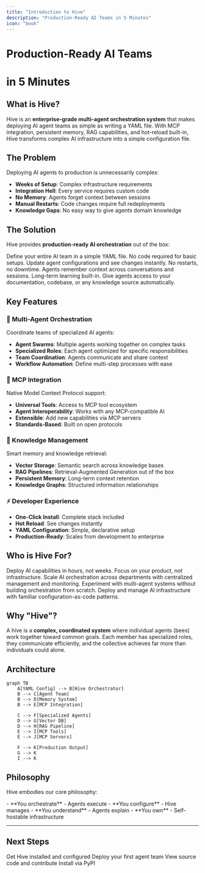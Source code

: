 ```yaml
---
title: "Introduction to Hive"
description: "Production-Ready AI Teams in 5 Minutes"
icon: "book"
---
```


<div style={{ textAlign: 'center', marginBottom: '2rem' }}>
  <h1 style={{ fontSize: '2.5rem', fontWeight: '300', marginBottom: '1rem' }}>
    Production-Ready <span style={{ fontWeight: '900', background: 'linear-gradient(to right, #FF00FF, #00FFFF)', WebkitBackgroundClip: 'text', WebkitTextFillColor: 'transparent' }}>AI Teams</span>
  </h1>
  <h1 style={{ fontSize: '2.5rem', fontWeight: '300', marginTop: '0' }}>
    in 5 Minutes
  </h1>
</div>

## What is Hive?

Hive is an **enterprise-grade multi-agent orchestration system** that makes deploying AI agent teams as simple as writing a YAML file. With MCP integration, persistent memory, RAG capabilities, and hot-reload built-in, Hive transforms complex AI infrastructure into a simple configuration file.

## The Problem

Deploying AI agents to production is unnecessarily complex:
- **Weeks of Setup**: Complex infrastructure requirements
- **Integration Hell**: Every service requires custom code
- **No Memory**: Agents forget context between sessions
- **Manual Restarts**: Code changes require full redeployments
- **Knowledge Gaps**: No easy way to give agents domain knowledge

## The Solution

Hive provides **production-ready AI orchestration** out of the box:

<CardGroup cols={2}>
  <Card title="YAML-Based Configuration" icon="file-code">
    Define your entire AI team in a simple YAML file. No code required for basic setups.
  </Card>
  <Card title="Hot-Reload" icon="rotate">
    Update agent configurations and see changes instantly. No restarts, no downtime.
  </Card>
  <Card title="Persistent Memory" icon="brain">
    Agents remember context across conversations and sessions. Long-term learning built-in.
  </Card>
  <Card title="RAG Built-In" icon="database">
    Give agents access to your documentation, codebase, or any knowledge source automatically.
  </Card>
</CardGroup>

## Key Features

### 🐝 Multi-Agent Orchestration
Coordinate teams of specialized AI agents:
- **Agent Swarms**: Multiple agents working together on complex tasks
- **Specialized Roles**: Each agent optimized for specific responsibilities
- **Team Coordination**: Agents communicate and share context
- **Workflow Automation**: Define multi-step processes with ease

### 🔌 MCP Integration
Native Model Context Protocol support:
- **Universal Tools**: Access to MCP tool ecosystem
- **Agent Interoperability**: Works with any MCP-compatible AI
- **Extensible**: Add new capabilities via MCP servers
- **Standards-Based**: Built on open protocols

### 🧠 Knowledge Management
Smart memory and knowledge retrieval:
- **Vector Storage**: Semantic search across knowledge bases
- **RAG Pipelines**: Retrieval-Augmented Generation out of the box
- **Persistent Memory**: Long-term context retention
- **Knowledge Graphs**: Structured information relationships

### ⚡ Developer Experience
- **One-Click Install**: Complete stack included
- **Hot Reload**: See changes instantly
- **YAML Configuration**: Simple, declarative setup
- **Production-Ready**: Scales from development to enterprise

## Who is Hive For?

<AccordionGroup>
  <Accordion title="Startups">
    Deploy AI capabilities in hours, not weeks. Focus on your product, not infrastructure.
  </Accordion>
  <Accordion title="Enterprise Teams">
    Scale AI orchestration across departments with centralized management and monitoring.
  </Accordion>
  <Accordion title="AI Developers">
    Experiment with multi-agent systems without building orchestration from scratch.
  </Accordion>
  <Accordion title="DevOps Teams">
    Deploy and manage AI infrastructure with familiar configuration-as-code patterns.
  </Accordion>
</AccordionGroup>

## Why "Hive"?

A hive is a **complex, coordinated system** where individual agents (bees) work together toward common goals. Each member has specialized roles, they communicate efficiently, and the collective achieves far more than individuals could alone.

## Architecture

```mermaid
graph TB
    A[YAML Config] --> B[Hive Orchestrator]
    B --> C[Agent Team]
    B --> D[Memory System]
    B --> E[MCP Integration]

    C --> F[Specialized Agents]
    D --> G[Vector DB]
    D --> H[RAG Pipeline]
    E --> I[MCP Tools]
    E --> J[MCP Servers]

    F --> K[Production Output]
    G --> K
    I --> K
```

## Philosophy

Hive embodies our core philosophy:

<Card title="AI that elevates human potential, not replaces it" icon="users">
  - **You orchestrate** - Agents execute
  - **You configure** - Hive manages
  - **You understand** - Agents explain
  - **You own** - Self-hostable infrastructure
</Card>

---

## Next Steps

<CardGroup cols={2}>
  <Card title="Installation" icon="download" href="/hive/installation">
    Get Hive installed and configured
  </Card>
  <Card title="Quick Start" icon="rocket" href="/hive/quickstart">
    Deploy your first agent team
  </Card>
  <Card title="GitHub Repository" icon="github" href="https://github.com/namastexlabs/automagik-hive">
    View source code and contribute
  </Card>
  <Card title="PyPI Package" icon="python" href="https://pypi.org/project/automagik-hive">
    Install via PyPI
  </Card>
</CardGroup>
